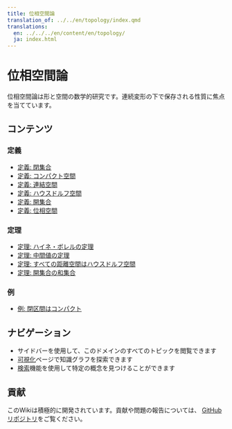 ```yaml
---
title: 位相空間論
translation_of: ../../en/topology/index.qmd
translations:
  en: ../../../en/content/en/topology/
  ja: index.html
---
```


# 位相空間論

位相空間論は形と空間の数学的研究です。連続変形の下で保存される性質に焦点を当てています。

## コンテンツ

### 定義

- [定義: 閉集合](def-closed-set.qmd)
- [定義: コンパクト空間](def-compact.qmd)
- [定義: 連結空間](def-connected.qmd)
- [定義: ハウスドルフ空間](def-hausdorff.qmd)
- [定義: 開集合](def-open-set.qmd)
- [定義: 位相空間](def-topological-space.qmd)

### 定理

- [定理: ハイネ・ボレルの定理](thm-heine-borel.qmd)
- [定理: 中間値の定理](thm-intermediate-value.qmd)
- [定理: すべての距離空間はハウスドルフ空間](thm-metric-hausdorff.qmd)
- [定理: 開集合の和集合](thm-union-open-sets.qmd)

### 例

- [例: 閉区間はコンパクト](ex-closed-interval-compact.qmd)

## ナビゲーション

- サイドバーを使用して、このドメインのすべてのトピックを閲覧できます
- [可視化](../../visualizations-ja.html)ページで知識グラフを探索できます
- [検索](../../search-ja.html)機能を使用して特定の概念を見つけることができます

## 貢献

このWikiは積極的に開発されています。貢献や問題の報告については、
[GitHubリポジトリ](https://github.com/RK0429/ModernMath)をご覧ください。
